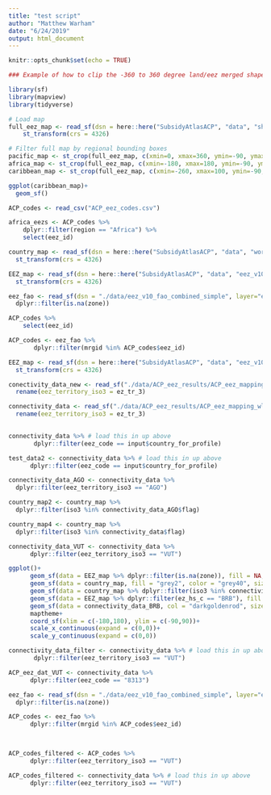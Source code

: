 ```yaml
---
title: "test script"
author: "Matthew Warham"
date: "6/24/2019"
output: html_document
---
```


```r
knitr::opts_chunk$set(echo = TRUE)
```

```r
### Example of how to clip the -360 to 360 degree land/eez merged shapefile

library(sf)
library(mapview)
library(tidyverse)

# Load map
full_eez_map <- read_sf(dsn = here::here("SubsidyAtlasACP", "data", "shapefiles_edit", "test"), layer = "test") %>%
    st_transform(crs = 4326) 

# Filter full map by regional bounding boxes
pacific_map <- st_crop(full_eez_map, c(xmin=0, xmax=360, ymin=-90, ymax=90))
africa_map <- st_crop(full_eez_map, c(xmin=-180, xmax=180, ymin=-90, ymax=90))
caribbean_map <- st_crop(full_eez_map, c(xmin=-260, xmax=100, ymin=-90, ymax=90))

ggplot(caribbean_map)+
  geom_sf()

```

```r

ACP_codes <- read_csv("ACP_eez_codes.csv")

africa_eezs <- ACP_codes %>% 
    dplyr::filter(region == "Africa") %>% 
    select(eez_id)

country_map <- read_sf(dsn = here::here("SubsidyAtlasACP", "data", "world_happy_180"), layer = "world_happy_180") %>%  
  st_transform(crs = 4326)

EEZ_map <- read_sf(dsn = here::here("SubsidyAtlasACP", "data", "eez_v10_fao_combined_simple"), layer = "eez_v10_fao_combined_simple") %>% 
  st_transform(crs = 4326) 

eez_fao <- read_sf(dsn = "./data/eez_v10_fao_combined_simple", layer="eez_v10_fao_combined_simple") %>%
  dplyr::filter(is.na(zone))

ACP_codes %>% 
    select(eez_id)

ACP_codes <- eez_fao %>% 
       dplyr::filter(mrgid %in% ACP_codes$eez_id)

EEZ_map <- read_sf(dsn = here::here("SubsidyAtlasACP", "data", "eez_v10_fao_combined_simple"), layer = "eez_v10_fao_combined_simple") %>% 
  st_transform(crs = 4326) 

conectivity_data_new <- read_sf("./data/ACP_eez_results/ACP_eez_mapping_wlines.shp") %>% 
  rename(eez_territory_iso3 = ez_tr_3)

connectivity_data <- read_sf("./data/ACP_eez_results/ACP_eez_mapping_wlines.shp") %>% 
  rename(eez_territory_iso3 = ez_tr_3)
  

connectivity_data %>% # load this in up above
       dplyr::filter(eez_code == input$country_for_profile)

test_data2 <- connectivity_data %>% # load this in up above
      dplyr::filter(eez_code == input$country_for_profile)

connectivity_data_AGO <- connectivity_data %>% 
  dplyr::filter(eez_territory_iso3 == "AGO")

country_map2 <- country_map %>% 
  dplyr::filter(iso3 %in% connectivity_data_AGO$flag)

country_map4 <- country_map %>% 
  dplyr::filter(iso3 %in% connectivity_data$flag)

connectivity_data_VUT <- connectivity_data %>% 
      dplyr::filter(eez_territory_iso3 == "VUT")

ggplot()+
      geom_sf(data = EEZ_map %>% dplyr::filter(is.na(zone)), fill = NA, color = "grey60", size = 0.1)+ # world EEZs (transparent, light grey border lines)
      geom_sf(data = country_map, fill = "grey2", color = "grey40", size = 0.1)+ # world countries (dark grey, white border lines)
      geom_sf(data = country_map %>% dplyr::filter(iso3 %in% connectivity_data_BRB$flag && eez_connectivity_BRB$eez_territory_iso3 == "BRB"), fill = "darkmagenta", alpha = 0.5, color = NA, size = 0.1) + # highlighted flag states (magenta)
      geom_sf(data = EEZ_map %>% dplyr::filter(ez_hs_c == "BRB"), fill = "slateblue", color = "grey40", size = 0.1) + # highlighted EEZ (slateblue, grey border lines)
      geom_sf(data = connectivity_data_BRB, col = "darkgoldenrod", size = 0.25) +
      maptheme+
      coord_sf(xlim = c(-180,180), ylim = c(-90,90))+
      scale_x_continuous(expand = c(0,0))+
      scale_y_continuous(expand = c(0,0))

connectivity_data_filter <- connectivity_data %>% # load this in up above
       dplyr::filter(eez_territory_iso3 == "VUT")

ACP_eez_dat_VUT <- connectivity_data %>%
      dplyr::filter(eez_code == "8313")

eez_fao <- read_sf(dsn = "./data/eez_v10_fao_combined_simple", layer="eez_v10_fao_combined_simple") %>%
  dplyr::filter(is.na(zone))

ACP_codes <- eez_fao %>% 
      dplyr::filter(mrgid %in% ACP_codes$eez_id)


    
ACP_codes_filtered <- ACP_codes %>% 
      dplyr::filter(eez_territory_iso3 == "VUT")

ACP_codes_filtered <- connectivity_data %>% # load this in up above
      dplyr::filter(eez_territory_iso3 == "VUT")


```

